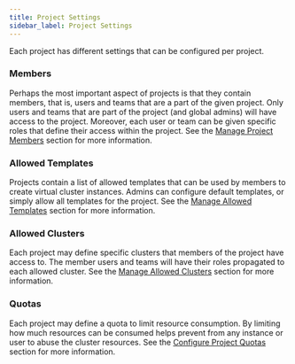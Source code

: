 ```yaml
---
title: Project Settings
sidebar_label: Project Settings
---
```


Each project has different settings that can be configured per project.

### Members

Perhaps the most important aspect of projects is that they contain members, that is, users and teams that are a part
of the given project. Only users and teams that are part of the project (and global admins) will have access to the
project. Moreover, each user or team can be given specific roles that define their access within the
project. See the [Manage Project Members](./members) section for more information.

### Allowed Templates

Projects contain a list of allowed templates that can be used by members to create virtual
cluster instances. Admins can configure default templates, or simply allow all templates for the project.
See the [Manage Allowed Templates](./templates) section for more information.

### Allowed Clusters

Each project may define specific clusters that members of the project have access to. The member users and teams
will have their roles propagated to each allowed cluster. See the [Manage Allowed Clusters](./clusters) section for more information.

### Quotas

Each project may define a quota to limit resource consumption. By limiting how much resources can be consumed helps prevent from any instance or user to abuse the cluster resources. See the [Configure Project Quotas](./quotas) section for more information.
